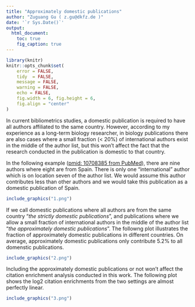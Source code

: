 ```yaml
---
title: "Approximately domestic publications"
author: "Zuguang Gu ( z.gu@dkfz.de )"
date: '`r Sys.Date()`'
output: 
  html_document:
    toc: true
    fig_caption: true
---
```


```r
library(knitr)
knitr::opts_chunk$set(
    error = FALSE,
    tidy  = FALSE,
    message = FALSE,
    warning = FALSE,
    echo = FALSE,
    fig.width = 6, fig.height = 6,
    fig.align = "center"
)
```

In current bibliometrics studies, a domestic publication is required to have
all authors affiliated to the same country. However, according to my
experience as a long-term biology researcher, in biology publications
there are also cases where a small fraction (< 20%) of international authors exist in
the middle of the author list, but this won't affect the fact that the
research conducted in the publication is domestic to that country.

In the following example ([pmid: 10708385 from PubMed](https://pubmed.ncbi.nlm.nih.gov/10708385/)), there are nine authors where eight are from Spain.
There is only one "international" author which is on location seven of the author
list. We would assume this author contributes less than other authors and we
would take this publication as a domestic publication of Spain.

```r
include_graphics("1.png")
```

If we call domestic publications where all authors are from the same country
"*the strictly domestic publications*", and publications where we allow a small
fraction of international authors in the middle of the author list "*the
approximately domestic publications*". The followng plot illustrates the
fraction of approximately domestic publications in different countries. On
average, approximately domestic publications only contribute 5.2% to all
domenstic publications.


```r
include_graphics("2.png")
```

Including the approximately domestic publications or not won't affect the
citation enrichment analysis conducted in this work. The following plot shows
the log2 citation enrichments from the two settings are almost perfectly linear.

```r
include_graphics("3.png")
```